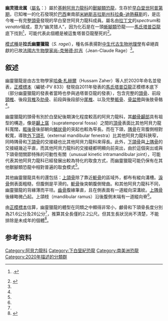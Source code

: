 {{noteTA
|1=zh-cn:奎里科组; zh-tw:奎里科層; zh-hk:奎里科組;
}}
{{Automatic Taxobox
| taxon = Spectrovenator
| fossil_range = [[白堊紀|白堊紀]]前期，~{{fossilrange|120|earliest=125|latest=112}}
| image = [[File:Spectrovenator_ragei_skeletal_reconstruction_by_Felipe_Elias.jpg|260px]]
| image_caption = 正模標本的骨骼重建圖，藍色為已發現部位
| authority = [[Hussam_Zaher|Zaher]] ''et al.'', 2020
| type_species = '''拉氏幽靈獵龍<br>''Spectrovenator ragei'''''
| type_species_authority = Zaher ''et al.'', 2020
}}

'''幽灵猎龙属'''（[[学名|屬名]]：{{lang|la|''Spectrovenator''}}）屬於[[基群|基幹]][[阿貝力龍科|阿貝力龍科]]的[[獸腳類|獸腳類]][[恐龍|恐龍]]，生存於[[早白堊世|早白堊世]][[阿普第期|阿普第期]]，已知唯一的化石發現於[[巴西|巴西]]東南部[[米納斯吉拉斯州|米納斯吉拉斯州]][[科拉桑-迪熱蘇斯|科拉桑-迪熱蘇斯]]的{{link-en|奎里科组|Quiricó Formation}}，是迄今唯一有完整[[頭骨|頭骨]]發現的早白堊世阿貝力龍科成員。屬名由[[拉丁文|拉丁文]]的''spectrum''和''venator''組成，意为“幽灵猎人”，因为化石是在一頭[[蜥腳類|蜥腳類]]恐龍——[[馬氏塔普亞龍|馬氏塔普亞龍]]底下找到<ref name="Zaheretal2011">{{Cite journal|last1=Zaher|first1=H.|last2=Pol|first2=D.|last3=Carvalho|first3=A.B.|last4=Nascimento|first4=P.M.|last5=Riccomini|first5=C.|last6=Larson|first6=P.|last7=Juarez-Valieri|first7=R.|last8=Pires-Domingues|first8=R.|last9=Silva Jr.|first9=N.J.|last10=Campos|first10=J.A.|year=2011|title=A Complete Skull of an Early Cretaceous Sauropod and the Evolution of Advanced Titanosaurians|journal=''[[PLoS_ONE|PLoS ONE]]''|volume=6|issue=2|pages=e16663|doi=10.1371/journal.pone.0016663|url=https://journals.plos.org/plosone/article?id=10.1371/journal.pone.0016663|bibcode=2011PLoSO...616663Z|pmc=3034730|pmid=21326881|access-date=2022-06-25|archive-date=2022-05-03|archive-url=https://web.archive.org/web/20220503124023/https://journals.plos.org/plosone/article?id=10.1371%2Fjournal.pone.0016663}}{{small|（見補充資料中的Text S1）}}{{en}}.</ref>，可能代表此個體是被這隻塔普亞龍壓死的<ref name="Zaheretal2020">{{Cite journal |last1=Zaher |first1=H. |last2=Pol |first2=D. |last3=Navarro |first3=B.A. |last4=Delcourt |first4=R. |last5=Carvalho |first5=A.B. |year=2020 |title=An Early Cretaceous theropod dinosaur from Brazil sheds light on the cranial evolution of the Abelisauridae |13= |journal=''Comptes Rendus Palevol'' |volume=19 |issue=6 |pages=101-115 |language=en |doi=10.5852/cr-palevol2020v19a6 |url=http://sciencepress.mnhn.fr/en/periodiques/comptes-rendus-palevol/19/6 |access-date=2020-11-02 |archive-date=2021-06-15 |archive-url=https://web.archive.org/web/20210615122158/https://sciencepress.mnhn.fr/en/periodiques/comptes-rendus-palevol/19/6 }}</ref>。

[[模式種|模式種]]是'''拉氏幽靈獵龍'''（''S. ragei''），種名係表揚對[[中生代|中生代]][[古生物地理學|古生物地理學]]有卓絕貢獻的已故[[法國|法國]][[古生物學家|古生物學家]][[尚-克勞德·拉吉|尚-克勞德·拉吉]]（Jean-Claude Rage）<ref name="Zaheretal2020"/>。

==叙述==
{{multiple image
 | align     = left
 | direction = vertical
 | image1    = Spectrovenator ragei holotype last moments by Felipe Elias.jpg
 | width1    = 250
 | caption1  = 正模標本的復原圖（圖中以未成年個體出現），描繪其被[[塔普亞龍|塔普亞龍]]壓死的情景
 | image2    = Tapuiasaurus plan view.png
 | width2    = 250
 | caption2  = 馬氏塔普亞龍正模標本的埋藏環境與狀態（編號MZSP-PV 807）
}}
幽靈獵龍是由古生物學家[[哈桑·札赫爾|哈桑·札赫爾]]（Hussam Zaher）等人於2020年命名並發表，[[正模標本|正模標本]]（編號{{le|聖保羅大學動物博物館|Museum of Zoology of the University of São Paulo|MZSP}}-PV 833）發現自2011年發表的[[馬氏塔普亞龍|馬氏塔普亞龍]]正模標本底下（部分幽靈獵龍的發表者當時也參與過塔普亞龍的發表），包含完整的[[頭骨|頭骨]]、前段[[頸椎|頸椎]]、後段[[脊椎|背椎]]及[[肋骨|肋骨]]、前段與後段部分[[脊椎|尾椎]]、以及完整[[骶骨|骶骨]]、[[骨盆|骨盆帶]]與後肢骨骼<ref name="Zaheretal2020"/>。

幽靈獵龍的頭骨有別於白堊紀後期演化程度較高的阿貝力龍科，其[[顱骨|顱骨]][[顳|顳部]]具有祖型的構造，像是[[顳上窩|顳上窩]]（supratemporal fossa）之間的[[頂骨|頂骨]]表面比其他阿貝力龍科寬闊，[[眶後骨|眶後骨]]後部朝向[[鱗狀骨|鱗狀骨]]的突起也較為窄長。而在下頜，[[隅骨|隅骨]]在背腹側相對較寬，導致[[外下頜孔|外下頜孔]]（external mandibular fenestra）比其他阿貝力龍科狹窄，同時隅骨和[[下頜骨|下頜骨]]的交接縫也比其他阿貝力龍科來得長。此外，[[下頜骨|下頜骨]]與[[上隅骨|上隅骨]]的交接縫幾近平直，而其他阿貝力龍科的交接縫都明顯向前突出，由於這個突出或與下頜骨間關節特殊的可動性有關（unusual kinetic intramandibular joint），可能代表其他阿貝力龍科已經發展出較為特化的取食方式，而幽靈獵龍可能仍保有在其他獸腳類恐龍中相對普遍的取食模式<ref name="Zaheretal2020"/>。

其他幽靈獵龍具有的{{le|獨徵|Autapomorphy}}還包括：[[上頜骨|上頜骨]]除了靠近[[軛骨|軛骨]]{{le|骨縫|Suture (anatomy)}}的區域外，都布有縱向溝槽。[[淚骨|淚骨]]側表面粗糙，但腹側是平滑的。[[軛骨|軛骨]]後突朝腹側彎曲。和其他阿貝力龍科不同，幽靈獵龍的{{le|頸脊|Nuchal crest}}背緣薄而平坦。[[下頜骨|齒骨]]腹緣筆直，且在側表面有一道縱向深溝紋。[[上隅骨|上隅骨]]後緣略微凸起。上頜枝（mandibular ramus）沿後腹側末端有一道縱向脊<ref name="Zaheretal2020"/>。

由[[正模標本|正模標本]]估算，幽靈獵龍的體型在同類之中顯得非常小，顱骨和下頜骨長度分別為21.6公分及26公分<ref name="Zaheretal2020"/>，推算其全長僅約2.2公尺。但其生長狀況尚不清楚，不能排除是未成年的個體<ref>{{cite web | url = http://theropoda.blogspot.com/2020/10/spectrovenator-un-abelisauride.html | title = ''Spectrovenator'', un abelisauride "transizionale" dal Brasile | author = Cau, A. | work = Theropoda | date = 2020-10-13 | language = it | access-date = 2020-11-02 | archive-date = 2021-09-13 | archive-url = https://web.archive.org/web/20210913170822/http://theropoda.blogspot.com/2020/10/spectrovenator-un-abelisauride.html }}</ref>。

== 参考资料 ==
{{reflist}}
{{Theropoda|B.}}
{{Taxonbar|from=Q100308560}}
[[Category:阿貝力龍科|Category:阿貝力龍科]]
[[Category:下白堊紀恐龍|Category:下白堊紀恐龍]]
[[Category:南美洲恐龍|Category:南美洲恐龍]]
[[Category:2020年描述的分類群|Category:2020年描述的分類群]]